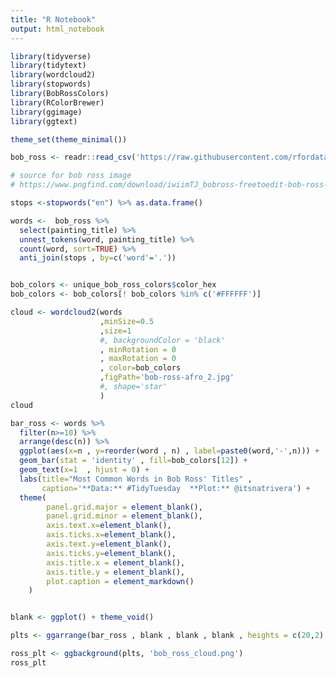 ```yaml
---
title: "R Notebook"
output: html_notebook
---
```



```r
library(tidyverse)
library(tidytext)
library(wordcloud2)
library(stopwords)
library(BobRossColors)
library(RColorBrewer)
library(ggimage)
library(ggtext)

theme_set(theme_minimal())
```




```r
bob_ross <- readr::read_csv('https://raw.githubusercontent.com/rfordatascience/tidytuesday/master/data/2023/2023-02-21/bob_ross.csv')

# source for bob ross image
# https://www.pngfind.com/download/iwiimTJ_bobross-freetoedit-bob-ross-hd-png-download/

```





```r

stops <-stopwords("en") %>% as.data.frame()

words <-  bob_ross %>%
  select(painting_title) %>%
  unnest_tokens(word, painting_title) %>% 
  count(word, sort=TRUE) %>% 
  anti_join(stops , by=c('word'='.'))


bob_colors <- unique_bob_ross_colors$color_hex 
bob_colors <- bob_colors[! bob_colors %in% c('#FFFFFF')]

cloud <- wordcloud2(words 
                    ,minSize=0.5
                    ,size=1
                    #, backgroundColor = 'black' 
                    , minRotation = 0
                    , maxRotation = 0
                    , color=bob_colors
                    ,figPath='bob-ross-afro_2.jpg' 
                    #, shape='star'
                    )
cloud
```







```r
bar_ross <- words %>% 
  filter(n>=10) %>% 
  arrange(desc(n)) %>% 
  ggplot(aes(x=n , y=reorder(word , n) , label=paste0(word,'-',n))) +
  geom_bar(stat = 'identity' , fill=bob_colors[12]) +
  geom_text(x=1  , hjust = 0) +
  labs(title="Most Common Words in Bob Ross' Titles" , 
       caption='**Data:** #TidyTuesday  **Plot:** @itsnatrivera') +
  theme(
        panel.grid.major = element_blank(),
        panel.grid.minor = element_blank(),
        axis.text.x=element_blank(),
        axis.ticks.x=element_blank(),
        axis.text.y=element_blank(),
        axis.ticks.y=element_blank(),
        axis.title.x = element_blank(),
        axis.title.y = element_blank(),
        plot.caption = element_markdown()
    )


blank <- ggplot() + theme_void()

plts <- ggarrange(bar_ross , blank , blank , blank , heights = c(20,2) , widths = c(4,6))

ross_plt <- ggbackground(plts, 'bob_ross_cloud.png')
ross_plt
```




